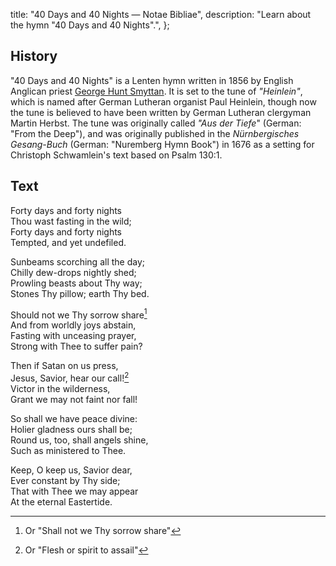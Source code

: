   title: "40 Days and 40 Nights — Notae Bibliae",
  description: "Learn about the hymn \"40 Days and 40 Nights\".",
};

<Initial text="Forty Days and Forty Nights" />

## History

"40 Days and 40 Nights" is a Lenten hymn written in 1856 by English Anglican priest [George Hunt Smyttan](/liturgy/music/composers/george-hunt-smyttan). It is set to the tune of *"Heinlein"*, which is named after German Lutheran organist Paul Heinlein, though now the tune is believed to have been written by German Lutheran clergyman Martin Herbst. The tune was originally called *"Aus der Tiefe*" (German: "From the Deep"), and was originally published in the *Nürnbergisches Gesang-Buch* (German: "Nuremberg Hymn Book") in 1676 as a setting for Christoph Schwamlein's text based on Psalm 130:1.

## Text

Forty days and for­ty nights<br/>
Thou wast fast­ing in the wild;<br/>
Forty days and for­ty nights<br/>
Tempted, and yet un­de­filed.

Sunbeams scorch­ing all the day;<br/>
Chilly dew-drops night­ly shed;<br/>
Prowling beasts about Thy way;<br/>
Stones Thy pil­low; earth Thy bed.

Should not we Thy sor­row share[^1]<br/>
And from world­ly joys ab­stain,<br/>
Fasting with un­ceas­ing pray­er,<br/>
Strong with Thee to suf­fer pain?

Then if Sa­tan on us press,<br/>
Jesus, Sav­ior, hear our call![^2]<br/>
Victor in the wild­er­ness,<br/>
Grant we may not faint nor fall!

So shall we have peace di­vine:<br/>
Holier glad­ness ours shall be;<br/>
Round us, too, shall an­gels shine,<br/>
Such as min­is­tered to Thee.

Keep, O keep us, Sav­ior dear,<br/>
Ever con­stant by Thy side;<br/>
That with Thee we may ap­pear<br/>
At the eter­nal East­er­tide.

[^1]: Or "Shall not we Thy sorrow share"
[^2]: Or "Flesh or spirit to assail"
